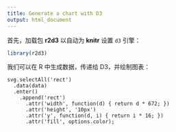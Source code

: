 ```yaml
---
title: Generate a chart with D3
output: html_document
---
```


首先，加载包 **r2d3** 以自动为 **knitr** 设置 `d3` 引擎：

```r
library(r2d3)
```

我们可以在 R 中生成数据，传递给 D3，并绘制图表：

```d3
svg.selectAll('rect')
  .data(data)
  .enter()
    .append('rect')
      .attr('width', function(d) { return d * 672; })
      .attr('height', '10px')
      .attr('y', function(d, i) { return i * 16; })
      .attr('fill', options.color);
```
